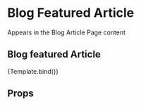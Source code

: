 


<Meta title='Modules/Blog Featured Article' component={BlogFeaturedArticle} />

# Blog Featured Article

Appears in the Blog Article Page content

## Blog featured Article

<Canvas>
  <Story
    name='Blog Featured Article'
    args={{
      backgroundImage: {
        mobileImage: {
          asset: {
            _ref: 'image-0bdbe929d3fbe1267becf82fc667dc8dddaa691e-2400x1028-jpg'
          }
        },
        tabletImage: {
          asset: {
            _ref: 'image-0bdbe929d3fbe1267becf82fc667dc8dddaa691e-2400x1028-jpg'
          }
        },
        desktopImage: {
          asset: {
            _ref: 'image-0bdbe929d3fbe1267becf82fc667dc8dddaa691e-2400x1028-jpg'
          }
        }
      },
      backgroundColor: {
        hex: '#c9ded9'
      },
      heading: '5 Things to Consider When Buying a Mattress Online',
      subcopy:
        'Need to find the perfect mattress? Use this mattress buying guide for mattress shopping tips and recommendations.',
      primaryBtnLabel: 'Read the article',
      primaryMobileBtnLabel: 'Read More',
      url: 'https://www.endy.com/blog'
    }}
  >
    {Template.bind()}
  </Story>
</Canvas>

## Props

<ArgsTable of={BlogFeaturedArticle} />
